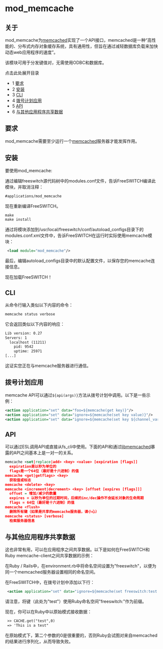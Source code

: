 # mod_memcache 

## 关于

mod_memcache为[memcached](http://www.danga.com/memcached/)实现了一个API接口，memcached是一种“高性能的、分布式内存对象缓存系统，具有通用性，但旨在通过减轻数据库负载来加快动态web应用程序的速度”。

该模块可用于分发键值对，无需使用ODBC和数据库。

点击此处展开目录

* 1 [要求](#requirements)
* 2 [安装](#installing)
* 3 [CLI](#cli)
* 4 [拨号计划应用](#dialplan-application)
* 5 [API](#api)
* 6 [与其他应用程序共享数据](#sharing-data-with-other-applications)

## 要求

mod_memcache需要至少运行一个[memcached](http://www.danga.com/memcached/)服务器才能发挥作用。

## 安装

要使用mod_memcache:

通过编辑freeswitch源代码树中的modules.conf文件，告诉FreeSWITCH编译此模块，并取消注释：

```xml
#applications/mod_memcache 
```

现在重新编译FreeSWITCH。

```xml
make
make install
```

通过将模块添加到/usr/local/freeswitch/conf/autoload_configs目录下的modules.conf.xml文件中，告诉FreeSWITCH在运行时实际使用memcache模块：

```xml
 <load module="mod_memcache"/>
```

最后，编辑autoload_configs目录中的默认配置文件，以保存您的memcache连接信息。

现在加载FreeSWITCH！

## CLI

从命令行输入类似以下内容的命令：

```xml
memcache status verbose 
```

它会返回类似以下内容的响应：

```xml
Lib version: 0.27
Servers: 1
  localhost (11211)
    pid: 9542
    uptime: 25971
[...]
```

这证实您正在与memcache服务器进行通信。

## 拨号计划应用

memcache API可以通过`${api(args)}`方法从拨号计划中调用。以下是一些示例：

```xml
<action application="set" data="foo=${memcache(get key)}"/>
<action application="set" data="ignore=${memcache(set key value)}"/>
<action application="set" data="ignore=${memcache(set key ${channel_var})}"/>
```

## API

可以通过ESL调用API或直接从fs_cli中使用。下面的API和通过[libmemcached](http://tangent.org/552/libmemcached.html)暴露的API之间基本上是一对一的关系。

```xml
memcache <set|replace|add> <key> <value> [expiration [flags]]
  expiration是以秒为单位的
  flags是一个64位（最好是十六进制）的值
memcache <get|getflags> <key>
  获取值或标志
memcache <delete> <key>
memcache <increment|decrement> <key> [offset [expires [flags]]]
  offset = 增加/减少的数量
  expires = 以秒为单位的过期时间，后续的inc/dec操作不会延长对象的生命周期
  flags = 64位（最好是十六进制）的值
memcache <flush>
  删除所有键（如果是共享的memcache服务器，请小心）
memcache <status> [verbose]
  检索服务器信息
```

## 与其他应用程序共享数据

这也非常有用，可以在应用程序之间共享数据。以下是如何在FreeSWITCH和Ruby memcache-client之间共享数据的示例：

在Ruby / Rails中，在environment.rb中将命名空间设置为"freeswitch"，以便为同一个memcached服务器设置相同的命名空间。

在FreeSWITCH中，在拨号计划中添加以下行：

```xml
 <action application="set" data="ignore=${memcache(set freeswitch:test 'This is a test')}"/> 
```

请注意，将键（此处为"test"）使用Ruby命名空间"freeswitch:"作为前缀。

现在，你可以在Ruby中以原始模式接收数据：

```xml
 >> CACHE.get("test",0)
 => 'This is a test"
```

在原始模式下，第二个参数的0是很重要的，否则Ruby会试图对来自memcached的结果进行序列化，从而导致失败。